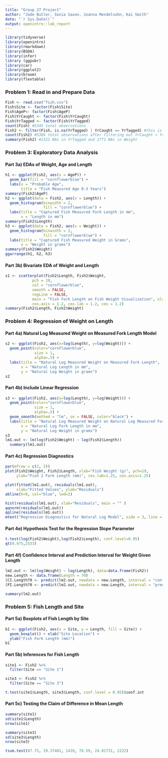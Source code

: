 ```yaml
---
title: "Group 27 Project"
author: "Jade Butler, Sonia Saxon, Joanna Mendelsohn, Kai Smith"
date: "`r Sys.Date()`"
output: openintro::lab_report
---
```


```r
library(tidyverse)
library(openintro)
library(rmarkdown)
library(BSDA)
library(infer)
library (ggpubr)
library(car)
library(ggplot2)
library(broom)
library(flextable)
```

### Problem 1: Read in and Prepare Data
```r
Fish <- read.csv("fish.csv")
Fish$Site <- factor(Fish$Site)
Fish$AgeP<- factor(Fish$AgeP)
Fish$YrCaught <- factor(Fish$YrCaught)
Fish$YrTagged <- factor(Fish$YrTagged)
count(Fish) #5345 total observations
Fish2 <- filter(Fish, is.na(YrTagged) | YrCaught == YrTagged) #this is our new data set for the rest of the assignment
count(Fish2) #5306 total observations after filtering out YrCaught > YrTagged
summary(Fish2) #1321 NAs in YrTagged and 2771 NAs in Weight
``` 



### Problem 3: Exploratory Data Analysis
#### Part 3a) EDAs of Weight, Age and Length
```r
h1 <- ggplot(Fish2, aes(x = AgeP)) +
  geom_bar(fill = "cornflowerblue") + 
  labs(x = "Probable Age", 
       title = "Fish Measured Age 0-3 Years") 
summary(Fish2$AgeP)
h2 <- ggplot(data = Fish2, aes(x = Length)) + 
  geom_histogram(binwidth = 2, 
                 fill = "cornflowerblue") + 
  labs(title = "Captured Fish Measured Fork Length in mm", 
       x = "Length in mm") 
summary(Fish2$Length)
h3 <- ggplot(data = Fish2, aes(x = Weight)) +
  geom_histogram(binwidth = 2, 
                 fill = "cornflowerblue") + 
  labs(title = "Captured Fish Measured Weight in Grams", 
       x = "Weight in grams") 
summary(Fish2$Weight)
ggarrange(h1, h2, h3)
```

#### Part 3b) Bivariate EDA of Weight and Length
```r
s1 <- scatterplot(Fish2$Length, Fish2$Weight, 
            pch = 19,                  
            col = "cornflowerblue",                    
            smooth = FALSE,             
            regLine = FALSE,
            main = "Fish Fork Length on Fish Weight Visualization", xlab = "Fork Length in mm", ylab = "Weight in grams",
            cex.axis = 1.2, cex.lab = 1.2, cex = 1.2)
summary(Fish2$Length, Fish2$Weight)

```

### Problem 4: Regression of Weight on Length
#### Part 4a) Natural Log Measured Weight on Measured Fork Length Model
```r
s2 <- ggplot(Fish2, aes(x=log(Length), y=log(Weight))) +
  geom_point(color="cornflowerblue", 
             size = 1, 
             alpha=.5) +  
  labs(title = "Natural Log Measured Weight on Measured Fork Length", 
       x = "Natural Log Length in mm", 
       y = "Natural Log Weight in grams")
s2
```



#### Part 4b) Include Linear Regression
```r
s3 <- ggplot(Fish2, aes(x=log(Length), y=log(Weight))) +
  geom_point(color="cornflowerblue", 
             size = 1, 
             alpha=.5) +  
  geom_smooth(method = "lm", se = FALSE, color="black") + 
  labs(title = "Natural Log Measured Weight on Natural Log Measured Fork Length", 
       x = "Natural Log Fork Length in mm", 
       y = "Natural Log Weight in grams")
s3
lm1.out <- lm(log(Fish2$Weight) ~ log(Fish2$Length))
  summary(lm1.out)
```
#### Part 4c) Regression Diagnostics
```r
par(mfrow = c(2, 2))
plot(Fish2$Weight, Fish2$Length, xlab="Fish Weight (g)", pch=19,
     ylab="Fish 2 Fork Length (mm)", cex.lab=1.25, cex.axis=1.25)

plot(fitted(lm1.out), residuals(lm1.out),
     xlab="Fitted Values", ylab="Residuals") 
abline(h=0, col="blue", lwd=2)

hist(residuals(lm1.out), xlab="Residuals", main = "" )
qqnorm(residuals(lm1.out))
qqline(residuals(lm1.out))
mtext("Regression Diagnostics for Natural Log Model", side = 3, line = -1.5, outer = TRUE)
```


#### Part 4e) Hypothesis Test for the Regression Slope Parameter
```r
t.test(log(Fish2$Weight),log(Fish2$Length), conf.level=0.95)
qt(0.975,2533) 
```


#### Part 4f) Confidence Interval and Prediction Interval for Weight Given Length
```r
lm2.out <- lm(log(Weight) ~ log(Length), data=data.frame(Fish2))
new.Length <- data.frame(Length = 70)
(CI.Length70 <- predict(lm2.out, newdata = new.Length, interval = "confidence", level = 0.95))
(PI.Length70 <- predict(lm2.out, newdata = new.Length, interval = "prediction", level = 0.95))

summary(lm2.out)

```


### Problem 5: Fish Length and Site
#### Part 5a) Boxplots of Fish Length by Site
```r
b1 <- ggplot(Fish2, aes(x = Site, y = Length, fill = Site)) + 
  geom_boxplot() + xlab("Site Location") +
  ylab("Fish Fork Length (mm)") 
b1
```

#### Part 5b) Inferences for Fish Length
```r
site1 <- Fish2 %>%
  filter(Site == "Site 1")

site3 <- Fish2 %>%
  filter(Site == "Site 3")

t.test(site1$Length, site3$Length, conf.level = 0.95)$conf.int
```


#### Part 5c) Testing the Claim of Difference in Mean Length
```r
summary(site1)
sd(site1$Length)
nrow(site1)

summary(site3)
sd(site3$Length)
nrow(site3)

tsum.test(87.75, 29.37401, 1418, 78.59, 24.01731, 2222)
```